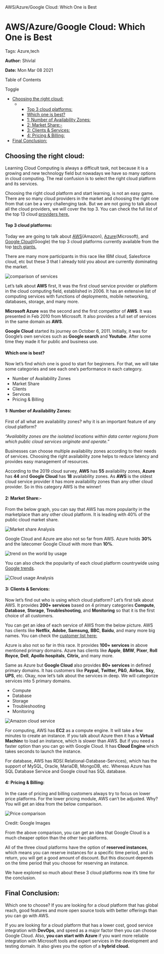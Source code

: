   AWS/Azure/Google Cloud: Which One is Best

AWS/Azure/Google Cloud: Which One is Best
=========================================

Tags: Azure,tech

**Author:** Shivlal

**Date:** Mon Mar 08 2021

Table of Contents

Toggle

*   [Choosing the right cloud:](https://recodehive.com/aws-azure-google-cloud-which-one-is-best/#Choosing_the_right_cloud "Choosing the right cloud:")
    *   *   [Top 3 cloud platforms:](https://recodehive.com/aws-azure-google-cloud-which-one-is-best/#Top_3_cloud_platforms "Top 3 cloud platforms:")
        *   [Which one is best?](https://recodehive.com/aws-azure-google-cloud-which-one-is-best/#Which_one_is_best " Which one is best?")
        *   [1: Number of Availability Zones:](https://recodehive.com/aws-azure-google-cloud-which-one-is-best/#1_Number_of_Availability_Zones "1: Number of Availability Zones:")
        *   [2: Market Share:-](https://recodehive.com/aws-azure-google-cloud-which-one-is-best/#2_Market_Share "2: Market Share:-")
        *   [3: Clients & Services:](https://recodehive.com/aws-azure-google-cloud-which-one-is-best/#3_Clients_Services "3: Clients & Services: ")
        *   [4: Pricing & Billing:](https://recodehive.com/aws-azure-google-cloud-which-one-is-best/#4_Pricing_Billing "4: Pricing & Billing: ")
*   [Final Conclusion:](https://recodehive.com/aws-azure-google-cloud-which-one-is-best/#Final_Conclusion "Final Conclusion:")

Choosing the right cloud:
-------------------------

Learning Cloud Computing is always a difficult task, not because it is a growing and new technology field but nowadays we have so many options in cloud computing. The real confusion is to select the right cloud platform and its services.

Choosing the right cloud platform and start learning, is not an easy game. There are so many cloud providers in the market and choosing the right one from that can be a very challenging task. But we are not going to talk about all the cloud providers, we will cover the top 3. You can check the full list of the top 13 cloud [providers here](https://bit.ly/2ZYqMOB)[.](https://bit.ly/2ZYqMOB)

#### Top 3 cloud platforms:

Today we are going to talk about [AWS](https://aws.amazon.com/)(Amazon), [Azure](https://azure.microsoft.com/en-in/)(Microsoft), and [Google Cloud](https://cloud.google.com/)(Google) the top 3 cloud platforms currently available from the top [tech giants.](https://recodehive.com/sap-cloud-platform-integration-basics/)

There are many more participants in this race like IBM cloud, Salesforce cloud, etc but these 3 that I already told you about are currently dominating the market.

![comparison of services](https://recodehive.com/wp-content/uploads/2021/03/Simple-Work-Blog-Banner-1024x576.jpg)

Let’s talk about **AWS** first, It was the first cloud service provider or platform in the cloud computing field, established in 2006. It has an extensive list of computing services with functions of deployments, mobile networking, databases, storage, and many more.

**Microsoft Azure** was the second and the first competitor of **AWS**. It was presented in Feb 2010 from Microsoft. It also provides a full set of services in the same domain as **AWS**.

**Google Cloud** started its journey on October 6, 2011. Initially, it was for Google’s own services such as **Google search** and **Youtube**. After some time they made it for public and business use.

#### Which one is best?

Now let’s find which one is good to start for beginners. For that, we will take some categories and see each one’s performance in each category.

*   Number of Availability Zones
*   Market Share
*   Clients
*   Services
*   Pricing & Billing

#### 1: Number of Availability Zones:

First of all what are availability zones? why it is an important feature of any cloud platform?

_“Availablity zones are the isolated locations within data center regions from which public cloud services originate and operate.”_

Businesses can choose multiple availability zones according to their needs of services. Choosing the right availability zone helps to reduce latency and provides easy management of resources.

According to the 2019 cloud survey, **AWS** has **55** availability zones, **Azure** has **44** and **Google Cloud** has **18** availability zones. As **AWS** is the oldest cloud service provider it has more availability zones than any other cloud provider. So in this category AWS is the winner!

#### 2: Market Share:-

From the below graph, you can say that AWS has more popularity in the marketplace than any other cloud platform. It is leading with 40% of the public cloud market share.

![Market share Analysis](https://recodehive.com/wp-content/uploads/2021/03/Cloud-Market-Share-1024x576.jpg)

Google Cloud and Azure are also not so far from AWS. Azure holds **30%** and the latecomer Google Cloud with more than **10%**.

![trend on the world by usage](https://recodehive.com/wp-content/uploads/2021/03/Screenshot-2021-03-06-200106-1024x354.png)

You can also check the popularity of each cloud platform countrywide using [Google trends](https://trends.google.co.in/trends/explore).

![Cloud usage Analysis](https://recodehive.com/wp-content/uploads/2021/03/Screenshot-2021-03-06-200353.png)

#### 3: Clients & Services:

Now let’s find out who is using which cloud platform? Let’s first talk about AWS. It provides **200+ services** based on 4 primary categories **Compute**, **Database**, **Storage**, **Troubleshooting**, and **Monitoring** so that it is the first choice of all customers.

You can get an idea of each service of AWS from the below picture. AWS has clients like **Netflix**, **Adobe**, **Samsung,** **BBC**, **Baidu**, and many more big names. You can check the [customer list here:](https://amzn.to/2Ou9Ywo)

Azure is also not so far in this race. It provides **100+ services** in above mentioned primary domains. Azure has clients like **Apple**, **BMW**, **Pixer**, **Roll Royce**, **Dell**, **Apollo hospitals**, **Citrix,** and many more.

Same as Azure but **Google Cloud** also provides **80+ services** in defined primary domains. It has customers like **Paypal,** **Twitter,** **P&G**, **Airbus**, **Sky**, **UPS**, etc. Okay, now let’s talk about the services in deep. We will categorize services into 5 primary domains.

*   Compute
*   Database
*   Storage
*   Troubleshooting
*   Monitoring

![Amazon cloud service](https://recodehive.com/wp-content/uploads/2021/03/Aws-Network-1024x576.jpg)

For computing, AWS has **EC2** as a compute engine. It will take a few minutes to create an instance. If you talk about Azure then it has a **Virtual Machin**e to load an instance, which is slower than AWS. But if you need a faster option than you can go with Google Cloud. It has **Cloud Engine** which takes seconds to launch the instance.

For database, AWS has RDS( Relational-Database-Services), which has the support of MySQL, Oracle, MariaDB, MongoDB, etc. Whereas Azure has SQL Database Service and Google cloud has SQL database.

#### 4: Pricing & Billing:

In the case of pricing and billing customers always try to focus on lower price platforms. For the lower pricing module, AWS can’t be adjusted. Why? You will get an idea from the below comparison.

![Price comparison ](https://recodehive.com/wp-content/uploads/2021/03/Screenshot-2021-03-07-005630.png)

Credit: Google Images

From the above comparison, you can get an idea that Google Cloud is a much cheaper option than the other two platforms.

All of the three cloud platforms have the option of **reserved instances**, which means you can reserve instances for a specific time period, and in return, you will get a good amount of discount. But this discount depends on the time period that you choose for reserving an instance.

We have explored so much about these 3 cloud platforms now it’s time for the conclusion.

Final Conclusion:
-----------------

Which one to choose? If you are looking for a cloud platform that has global reach, good features and more open source tools with better offerings than you can go with AWS.

If you are looking for a cloud platform that has a lower cost, good service integration with **DevOps**, and speed as a major factor then you can choose Google Cloud. Also, **you can start with Azure** if you want more reliable integration with Microsoft tools and expert services in the development and testing domain. It also gives you the option of a **hybrid cloud.**
